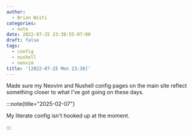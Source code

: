 ```yaml
---
author:
  - Brian Wisti
categories:
  - note
date: 2022-07-25 23:38:55-07:00
draft: false
tags:
  - config
  - nushell
  - neovim
title: '[2022-07-25 Mon 23:38]'
---
```


Made sure my Neovim and Nushell config pages on the
main site reflect something closer to what I've got going on these days.

:::note{title="2025-02-07"}

My literate config isn't hooked up at the moment.

:::
